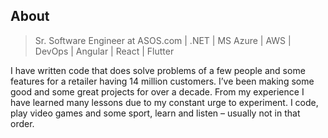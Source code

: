 ## About

> Sr. Software Engineer at ASOS.com | .NET | MS Azure | AWS | DevOps | Angular | React | Flutter

I have written code that does solve problems of a few people and some features for a retailer 
having 14 million customers. I’ve been making some good and some great projects for over a decade. 
From my experience I have learned many lessons due to my constant urge to experiment.
I code, play video games and some sport, learn and listen – usually not in that order.
